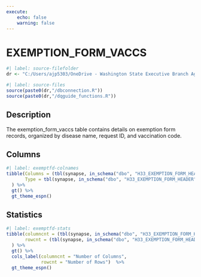 ```yaml
---
execute:
    echo: false
    warning: false
---
```


# EXEMPTION_FORM_VACCS {.unnumbered}

```r
#| label: source-filefolder
dr <- "C:/Users/ajp5303/OneDrive - Washington State Executive Branch Agencies/source_scripts"
```

```r
#| label: source-files
source(paste0(dr,"/dbconnection.R"))
source(paste0(dr,"/dqguide_functions.R"))
```

## Description

The exemption_form_vaccs table contains details on exemption form records, organized by disease name, request ID, and vaccination code.

## Columns

```r
#| label: exemptfd-colnames
tibble(Columns = (tbl(synapse, in_schema("dbo", "H33_EXEMPTION_FORM_HEADER")) %>% colnames()),
       Type = tbl(synapse, in_schema("dbo", "H33_EXEMPTION_FORM_HEADER")) %>% head(1) %>% as_tibble() %>% sapply(class)
  ) %>%
  gt() %>%
  gt_theme_espn()
```

## Statistics

```r
#| label: exemptfd-stats
tibble(columncnt = (tbl(synapse, in_schema("dbo", "H33_EXEMPTION_FORM_HEADER")) %>% ncol()),
       rowcnt = (tbl(synapse, in_schema("dbo", "H33_EXEMPTION_FORM_HEADER"))) %>% nrow2()
  ) %>%
  gt() %>%
  cols_label(columncnt = "Number of Columns",
             rowcnt = "Number of Rows")  %>%
  gt_theme_espn()
```
